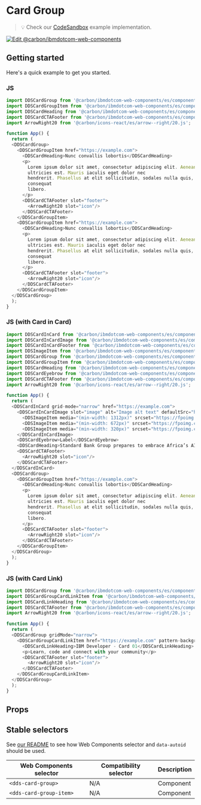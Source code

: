 
# Card Group

> 💡 Check our
> [CodeSandbox](https://githubbox.com/carbon-design-system/carbon-for-ibm-dotcom/tree/main/packages/web-components/examples/codesandbox/components-react/card-group)
> example implementation.

[![Edit @carbon/ibmdotcom-web-components](https://codesandbox.io/static/img/play-codesandbox.svg)](https://githubbox.com/carbon-design-system/carbon-for-ibm-dotcom/tree/main/packages/web-components/examples/codesandbox/components-react/card-group)

## Getting started

Here's a quick example to get you started.

### JS

```javascript
import DDSCardGroup from '@carbon/ibmdotcom-web-components/es/components-react/card-group/card-group.js';
import DDSCardGroupItem from '@carbon/ibmdotcom-web-components/es/components-react/card-group/card-group-item.js';
import DDSCardHeading from '@carbon/ibmdotcom-web-components/es/components-react/card/card-heading.js';
import DDSCardCTAFooter from '@carbon/ibmdotcom-web-components/es/components-react/cta/card-cta-footer.js';
import ArrowRight20 from '@carbon/icons-react/es/arrow--right/20.js';

function App() {
  return (
  <DDSCardGroup>
    <DDSCardGroupItem href="https://example.com">
      <DDSCardHeading>Nunc convallis lobortis</DDSCardHeading>
      <p>
        Lorem ipsum dolor sit amet, consectetur adipiscing elit. Aenean et
        ultricies est. Mauris iaculis eget dolor nec
        hendrerit. Phasellus at elit sollicitudin, sodales nulla quis,
        consequat
        libero.
      </p>
      <DDSCardCTAFooter slot="footer">
        <ArrowRight20 slot="icon"/>
      </DDSCardCTAFooter>
    </DDSCardGroupItem>
    <DDSCardGroupItem href="https://example.com">
      <DDSCardHeading>Nunc convallis lobortis</DDSCardHeading>
      <p>
        Lorem ipsum dolor sit amet, consectetur adipiscing elit. Aenean et
        ultricies est. Mauris iaculis eget dolor nec
        hendrerit. Phasellus at elit sollicitudin, sodales nulla quis,
        consequat
        libero.
      </p>
      <DDSCardCTAFooter slot="footer">
        <ArrowRight20 slot="icon"/>
      </DDSCardCTAFooter>
    </DDSCardGroupItem>
  </DDSCardGroup>
  );
}
```

### JS (with Card in Card)

```javascript
import DDSCardInCard from '@carbon/ibmdotcom-web-components/es/components-react/card-in-card/card-in-card.js';
import DDSCardInCardImage from '@carbon/ibmdotcom-web-components/es/components-react/card-in-card/card-in-card-image.js';
import DDSCardInCardFooter from '@carbon/ibmdotcom-web-components/es/components-react/card-in-card/card-in-card-footer.js';
import DDSImageItem from '@carbon/ibmdotcom-web-components/es/components-react/image/image-item.js'
import DDSCardGroup from '@carbon/ibmdotcom-web-components/es/components-react/card-group/card-group.js';
import DDSCardGroupItem from '@carbon/ibmdotcom-web-components/es/components-react/card-group/card-group-item.js';
import DDSCardHeading from '@carbon/ibmdotcom-web-components/es/components-react/card/card-heading.js';
import DDSCardEyebrow from '@carbon/ibmdotcom-web-components/es/components-react/card/card-eyebrow.js';
import DDSCardCTAFooter from '@carbon/ibmdotcom-web-components/es/components-react/cta/card-cta-footer.js';
import ArrowRight20 from '@carbon/icons-react/es/arrow--right/20.js';

function App() {
  return (
  <DDSCardInCard grid-mode="narrow" href="https://example.com">
    <DDSCardInCardImage slot="image" alt="Image alt text" defaultSrc="https://fpoimg.com/480x360?text=4:3&bg_color=ee5396&text_color=161616">
      <DDSImageItem media="(min-width: 1312px)" srcset="https://fpoimg.com/1312x738?text=16:9&bg_color=ee5396&text_color=161616"> </DDSImageItem>
      <DDSImageItem media="(min-width: 672px)" srcset="https://fpoimg.com/960x540?text=16:9&bg_color=ee5396&text_color=161616"> </DDSImageItem>
      <DDSImageItem media="(min-width: 320px)" srcset="https://fpoimg.com/480x360?text=4:3&bg_color=ee5396&text_color=161616"> </DDSImageItem>
    </DDSCardInCardImage>
    <DDSCardEyebrow>Label</DDSCardEyebrow>
    <DDSCardHeading>Standard Bank Group prepares to embrace Africa’s AI opportunity</DDSCardHeading>
    <DDSCardCTAFooter>
      <ArrowRight20 slot="icon"/>
    </DDSCardCTAFooter>
  </DDSCardInCard>
  <DDSCardGroup>
    <DDSCardGroupItem href="https://example.com">
      <DDSCardHeading>Nunc convallis lobortis</DDSCardHeading>
      <p>
        Lorem ipsum dolor sit amet, consectetur adipiscing elit. Aenean et
        ultricies est. Mauris iaculis eget dolor nec
        hendrerit. Phasellus at elit sollicitudin, sodales nulla quis,
        consequat
        libero.
      </p>
      <DDSCardCTAFooter slot="footer">
        <ArrowRight20 slot="icon"/>
      </DDSCardCTAFooter>
    </DDSCardGroupItem>
  </DDSCardGroup>
  );
}
```

### JS (with Card Link)

```javascript
import DDSCardGroup from '@carbon/ibmdotcom-web-components/es/components-react/card-group/card-group.js';
import DDSCardGroupCardLinkItem from '@carbon/ibmdotcom-web-components/es/components-react/card-group/card-group-card-link-item.js';
import DDSCardLinkHeading from '@carbon/ibmdotcom-web-components/es/components-react/card/card-link-heading.js';
import DDSCardCTAFooter from '@carbon/ibmdotcom-web-components/es/components-react/cta/card-cta-footer.js';
import ArrowRight20 from '@carbon/icons-react/es/arrow--right/20.js';

function App() {
  return (
  <DDSCardGroup gridMode="narrow">
    <DDSCardGroupCardLinkItem href="https://example.com" pattern-background>
      <DDSCardLinkHeading>IBM Developer - Card 01</DDSCardLinkHeading>
      <p>Learn, code and connect with your community</p>
      <DDSCardCTAFooter slot="footer">
        <ArrowRight20 slot="icon"/>
      </DDSCardCTAFooter>
    </DDSCardGroupCardLinkItem>
  </DDSCardGroup>
  );
}
```

## Props

<Props of={PropTypesRef} />

## Stable selectors

See [our README](https://github.com/carbon-design-system/carbon-for-ibm-dotcom/tree/main/packages/web-components#stable-selectors-for-analytics-and-integratione2e-testing-in-web-components) to see how Web Components selector and `data-autoid` should be used.

| Web Components selector | Compatibility selector | Description |
| ----------------------- | ---------------------- | ----------- |
| `<dds-card-group>`        | N/A                    | Component   |
| `<dds-card-group-item>`        | N/A                    | Component   |

<Description markdown={contributing} />
